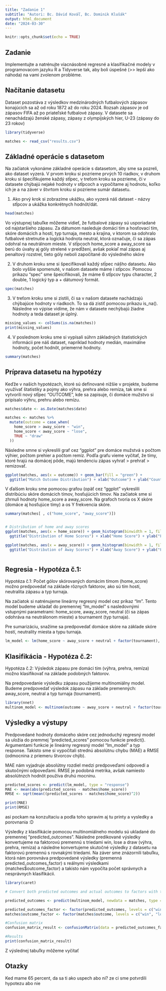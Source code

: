 ```yaml
---
title: "Zadanie 1"
subtitle: "Autori: Bc. Dávid Kováľ, Bc. Dominik Klušák" 
output: html_document
date: "2024-03-30"
---
```


```r
knitr::opts_chunk$set(echo = TRUE)
```

## Zadanie

Implementujte a natrénujte viacnásobné regresné a klasifikačné modely v programovacom jazyku R a Tidyverse tak, aby boli úspešné (>> lepší ako náhoda) na vami zvolenom probléme.

## Načítanie datasetu

Dataset pozostáva z výsledkov medzinárodných futbalových zápasov konajúcich sa až od roku 1872 až do roku 2024.
Rozsah zápasov je od zápasov FIFA až po priateľské futbalové zápasy.
V datasete sa nenachádzajú ženské zápasy, zápasy z olympijských hier, U-23 (zápasy do 23 rokov)


``` r
library(tidyverse)

```

```r

matches <- read_csv("results.csv")

```

## Základné operácie s datasetom

Na začiatok vykonáme základné operácie s datasetom, aby sme sa pozreli, ako dataset vyzerá. V prvom kroku si pozrieme prvých 10 riadkov, v druhom kroku si špecifikujeme každý stĺpec, v treťom kroku sa pozrieme, či v datasete chýbajú nejaké hodnoty v stĺpcoch a vypočítame aj hodnotu, koľko ich je a na záver v štvrtom kroku si pozrieme sumár datasetu.

1. Ako prvý krok si zobrazíme ukážku, ako vyzerá náš dataset - názvy stĺpcov a ukážka konkrétnych hodnôt/dát.

``` r
head(matches)
```

Vo výstupnej tabuľke môžeme vidieť, že futbalové zápasy sú usporiadané od najstaršieho zápasu. Za dátumom nasleduje domáci tím a hosťovací tím, skóre domácich a hostí, typ turnaja, mesto a krajina, v ktorom sa odohralo futbalové stretnutie a logická hodnota neutral, ktorá označuje, či sa zápas odohral na neutrálnom mieste. V stĺpcoch home_score a away_score sa berú do úvahy aj góly strelené v predĺžení, avšak pokiaľ mal zápas aj penaltový rozstrel, tieto góly neboli započítané do výsledného skóre

2. V druhom kroku sme si špecifikovali každý stĺpec nášho datasetu. Ako bolo vyššie spomenuté, v našom datasete máme í stĺpcov. Pomocou príkazu "spec" sme špeicifikovali, že máme 6 stĺpcov typu character, 2 double, 1 logický typ a + dátumový formát. 

``` r
spec(matches)

```

3. V treťom kroku sme si zistili, či sa v našom datasete nachádzajú chýbajúce hodnoty v riadkoch. To sa dá zistiť pomocou príkazu is_na(). Následne vo výpise vidíme, že nám v datasete nechýbajú žiadne hodnoty a teda dataset je úplný.

``` r
missing_values <- colSums(is.na(matches))
print(missing_values)

```

4. V poslednom kroku sme si vypísali súhrn základných štatistických informácii pre náš dataset, napríklad hodnoty medián, maximálne hodnoty, počet hodnôt, priemerné hodnoty. 
``` r
summary(matches)

```


## Príprava datasetu na hypotézy

Keďže v našich hypotézach, ktoré sú definované nižšie v projekte, budeme využívať štatistiky a pojmy ako výhra, prehra alebo remíza, tak sme si vytvorili nový stĺpec "OUTCOME", kde sa zapisuje, či domáce mužstvo si pripísalo výhru, prehru alebo remízu. 

``` r
matches$date <- as.Date(matches$date)

matches <- matches %>%
  mutate(outcome = case_when(
    home_score > away_score ~ "win",
    home_score < away_score ~ "lose",
    TRUE ~ "draw"
  ))


```

Následne smne si vykreslili graf cez "ggplot" pre domáce mužstvá s počtom výhier, počtom prehier a počtom remíz. Podľa grafu vieme vyčítať, že tímy, ktoré hrajú na domácej pôde, majú tendenciu zápas vyhrať > prehrať > remizovať. 

``` r
ggplot(matches, aes(x = outcome)) + geom_bar(fill = "green") +
  ggtitle("Match Outcome Distribution") + xlab("Outcome") + ylab("Count")
```

V ďalšom kroku sme pomocou grafou (opäť cez "ggplot" vykreslili distribúciu skóre domácich tímov, hosťujúcich tímov. Na začiatok sme si zhrnuli hodnoty home_score a away_score. 
Na grafoch tvoria os X skóre (domáce aj hosťujúce tímy) a os Y frekvencia skóre.

``` r

summary(matches[ , c("home_score", "away_score")])


# Distribution of home and away scores
ggplot(matches, aes(x = home_score)) + geom_histogram(binwidth = 1, fill = "blue", color = "black") +
  ggtitle("Distribution of Home Scores") + xlab("Home Score") + ylab("Frequency")

ggplot(matches, aes(x = away_score)) + geom_histogram(binwidth = 1, fill = "red", color = "black") +
  ggtitle("Distribution of Away Scores") + xlab("Away Score") + ylab("Frequency")



```


## Regresia - Hypotéza č.1:

Hypotéza č.1: 
Počet gólov skórovaných domácim tímom (home_score) možno predpovedať na základe rôznych faktorov, ako sú tím hostí, neutralita zápasu a typ turnaja.


Na začiatok si natrénujeme lineárny regresný model cez príkaz "lm". Tento model budeme ukladať do premennej "lm_model" s nasledovnými vstupnými parametrami: home_score, away_score, neutral (či sa zápas odohráva na neutrálonom mieste) a tournament (typ turnaja).

Pre sumarizáciu, snažíme sa predpovedať domáce skóre na základe skóre hostí, neutrality miesta a typu turnaja.


``` r
lm_model <- lm(home_score ~ away_score + neutral + factor(tournament), data = matches)

```


## Klasifikácia - Hypotéza č.2:

Hypotéza č.2: 
Výsledok zápasu pre domáci tím (výhra, prehra, remíza) možno klasifikovať na základe podobných faktorov.

Na predpovedanie výsledku zápasu použijeme multinomiálny model. Budeme predpovedať výsledok zápasu na základe premenných: away_score, neutral a typ turnaja (tournament).


``` r
library(nnet)
multinom_model <- multinom(outcome ~ away_score + neutral + factor(tournament), data = matches)

```



## Výsledky a výstupy

Predpovedané hodnoty domáceho skóre cez jednoduchý regresný model sa uložia do premmej “predicted_scores” pomocou funkcie predict(). Argumentami funkcie je lineárny regresný model “lm_model” a typ response.
Takisto sme si vypočítali strednú absolútnu chybu (MAE) a RMSE (odmocnina z priemeru štvorcov chýb).

MAE nám vyjadruje absolútny rozdiel medzi predpoveďami odpovedí a skutočnými odpoveďami. RMSE je podobná metrika, avšak namiesto absolútnzch hodnôt používa druhú mocninu. 

``` r
predicted_scores <- predict(lm_model, type = "response")
MAE <- mean(abs(predicted_scores - matches$home_score))
RMSE <- sqrt(mean((predicted_scores - matches$home_score)^2))

print(MAE)
print(RMSE)

```

asi pockam na konzultaciu a podla toho spravim aj tu printy a vysledky a porovnania :D

Výsledky z klasifikácie pomocou multinomiálneho modelu sú ukladané do premennej "predicted_outcomes". Následne predikované výsledky konvertujeme na faktorovú premennú s triedami win, lose a draw (výhra, prehra, remíza) a následne konvertujeme skutočné výsledky z datasetu na faktorovú premennú s rovnakými triedami. 
Na záver sme znázornili tabuľku, ktorá nám porovnáva predpovedané výsledky (premenná predicted_outcomes_factor) s reálnymi výsledkami (matches$outcome_factor) a takisto nám vypočíta počet správnych a nesprávnych klasifikácii. 

``` r
library(caret)

# Convert both predicted outcomes and actual outcomes to factors with the same levels

predicted_outcomes <- predict(multinom_model, newdata = matches, type = "class")

predicted_outcomes_factor <- factor(predicted_outcomes, levels = c("win", "lose", "draw"))
matches$outcome_factor <- factor(matches$outcome, levels = c("win", "lose", "draw"))

#Confusion matrix
confusion_matrix_result <- confusionMatrix(data = predicted_outcomes_factor, reference = matches$outcome_factor)

#Results
print(confusion_matrix_result)

```

Z výslednej tabuľky môžeme vyčítať 


## Otazky

Ked mame 65 percent, da sa ti ako uspech abo ni? ze ci sme potvrdili hypotezu abo nie 



